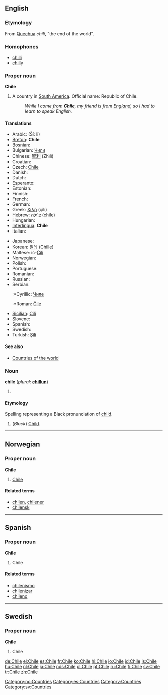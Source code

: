 {{rfc-level|Etymology not at level 3}}
{{see|chile}}
{{wikipedia}}
==English==

===Etymology===
From [[Quechua]] ''chili'', "the end of the world".

===Homophones===
*[[chilli]]
*[[chilly]]

===Proper noun===
'''Chile'''

# A country in [[South America]]. Official name: Republic of Chile.
#: ''While I come from '''Chile''', my friend is from [[England]], so I had to learn to speak English.''

====Translations====
{{top}}
*Arabic: {{ARchar|[[شيلي]]}} (Ší: li)
*[[Breton]]: '''Chile'''
*Bosnian: {{t-|bs|Čile|m}}
*Bulgariаn: [[Чили]]
*Chinese: [[智利]] (Zhìlì)
*Croatian: {{t-|hr|Čile|m}}
* Czech: [[#English|Chile]] {{n}}
* Danish: {{t-|da|Chile}}
* Dutch: {{t+|nl|Chili}}
* Esperanto: {{t-|eo|Ĉilio|xs=Esperanto}}
* Estonian: {{t-|et|Tšiili}}
* Finnish: {{t+|fi|Chile}}
* French: {{t+|fr|Chili}}
* German: {{t+|de|Chile}}
*Greek: [[Χιλή]] (çilí) {{f}}
*Hebrew: [[צ'ילה]] (chile)
* Hungarian: {{t+|hu|Chile}}
*[[Interlingua]]: '''Chile'''
* Italian: {{t+|it|Cile}}
{{mid}}
* Japanese: {{t+|ja|チリ|tr=Chiri|sc=Jpan}}
*Korean: [[칠레]] (Chille)
*Maltese: iċ-[[Ċilì]]
* Norwegian: {{t-|no|Chile}}
* Polish: {{t+|pl|Chile}}
* Portuguese: {{t+|pt|Chile}}
* Romanian: {{t-|ro|Chile}}
* Russian: {{t+|ru|Чили|tr=Číli|sc=Cyrl}}
*Serbian:
*:*Cyrillic: [[Чиле]] {{m}}
*:*Roman: [[Čile]] {{m}}
*[[Sicilian]]: [[Cili]] {{m}}
* Slovene: {{t+|sl|Čile|m}}
* Spanish: {{t+|es|Chile}}
* Swedish: {{t+|sv|Chile}}
*Turkish: [[Şili]]
{{bottom}}

====See also====
*[[Countries of the world]]

===Noun===
'''chile''' (''plural:'' '''[[chillun]]''')

# {{defn|English}}

====Etymology====
Spelling representing a Black pronunciation of [[child]].

# (''Black'') [[Child]].

----

==Norwegian==

===Proper noun===
'''Chile'''

# [[#English|Chile]]

====Related terms====
*[[chilen]], [[chilener]]
*[[chilensk]]

[[Category:no:Countries]]

----

==Spanish==

===Proper noun===
'''Chile'''

# Chile

====Related terms====
*[[chilenismo]]
*[[chilenizar]]
*[[chileno]]

[[Category:es:Countries]]

----

==Swedish==

===Proper noun===
'''Chile'''

# Chile

[[Category:Countries]]
[[Category:sv:Countries]]

[[de:Chile]]
[[el:Chile]]
[[es:Chile]]
[[fr:Chile]]
[[ko:Chile]]
[[hi:Chile]]
[[io:Chile]]
[[id:Chile]]
[[is:Chile]]
[[hu:Chile]]
[[nl:Chile]]
[[ja:Chile]]
[[nds:Chile]]
[[pl:Chile]]
[[pt:Chile]]
[[ru:Chile]]
[[fi:Chile]]
[[sv:Chile]]
[[tr:Chile]]
[[zh:Chile]]